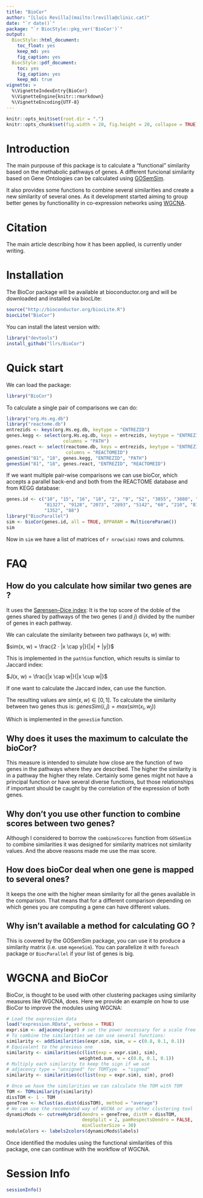 ```yaml
---
title: "BioCor"
author: "[Lluís Revilla](mailto:lrevilla@clinic.cat)"
date: "`r date()`"
package: "`r BiocStyle::pkg_ver('BioCor')`"
output: 
  BiocStyle::html_document:
    toc_float: yes
    keep_md: yes
    fig_caption: yes
  BiocStyle::pdf_document:
    toc: yes
    fig_caption: yes
    keep_md: true
vignette: >
  %\VignetteIndexEntry{BioCor}
  %\VignetteEngine{knitr::rmarkdown}
  %\VignetteEncoding{UTF-8}  
---
```

```r
knitr::opts_knit$set(root.dir = ".")
knitr::opts_chunk$set(fig.width = 20, fig.height = 20, collapse = TRUE)
```


# Introduction

The main purpouse of this package is to calculate a "functional" similarity based on the methabolic pathways of genes. A different funcional similarity based on Gene Ontologies can be calculated using [GOSemSim](https://bioconductor.org/packages/release/bioc/html/GOSemSim.html).

It also provides some functions to combine several similarities and create a new similarity of several ones. As it development started aiming to group better genes by functionallity in co-expression networks using [WGCNA](https://cran.r-project.org/package=WGCNA).

# Citation
The main article describing how it has been applied, is currently under writing.

# Installation
The BioCor package will be available at bioconductor.org and will be downloaded and installed via biocLite:
```r
source("http://bioconductor.org/biocLite.R")
biocLite("BioCor")
```

You can install the latest version with:
```r
library("devtools")
install_github("llrs/BioCor")
```

# Quick start
We can load the package:
```r
library("BioCor")
```

To calculate a single pair of comparisons we can do:
```r
library("org.Hs.eg.db")
library("reactome.db")
entrezids <- keys(org.Hs.eg.db, keytype = "ENTREZID")
genes.kegg <- select(org.Hs.eg.db, keys = entrezids, keytype = "ENTREZID", 
                     columns = "PATH")
genes.react <- select(reactome.db, keys = entrezids, keytype = "ENTREZID", 
                      columns = "REACTOMEID")
genesSim("81", "18", genes.kegg, "ENTREZID", "PATH")
genesSim("81", "18", genes.react, "ENTREZID", "REACTOMEID")
```

If we want multiple pair-wise comparisons we can use bioCor, which accepts a parallel back-end and both from the REACTOME database and from KEGG database:
```r
genes.id <- c("10", "15", "16", "18", "2", "9", "52", "3855", "3880", "644", 
              "81327", "9128", "2073", "2893", "5142", "60", "210", "81", 
              "1352", "88")
library("BiocParallel")
sim <- bioCor(genes.id, all = TRUE, BPPARAM = MulticoreParam())
sim
```

Now in `sim` we have a list of matrices of `r nrow(sim)` rows and columns. 

# FAQ
## How do you calculate how similar two genes are ?
It uses the [Sørensen–Dice index](https://en.wikipedia.org/wiki/S%C3%B8rensen%E2%80%93Dice_coefficient): 
It is the top score of the doble of the genes shared by pathways of the two genes ($i$ and $j$) divided by the number of genes in each pathway.

We can calculate the similarity between two pathways ($x$, $w$) with:

$sim(x, w) = \frac{2 · |x \cap y|}{|x| + |y|}$

This is implemented in the `pathSim` function, which results is similar to Jaccard index:

$J(x, w) = \frac{|x \cap w|}{|x \cup w|}$

If one want to calculate the Jaccard index, can use the \code{D2J} function.

The resulting values are $sim(x, w)  \in [0, 1]$. To calculate the similarity between two genes thus is:
$genesSim(i, j) = max(sim(x_i, w_j))$

Which is implemented in the `genesSim` function.

## Why does it uses the maximum to calculate the bioCor?

This measure is intended to simulate how close are the function of two genes in the pathways where they are described. The higher the similarity is in a pathway the higher they relate. Certainly some genes might not have a principal function or have several diverse functions, but those relationships if important should be caught by the correlation of the expression of both genes. 

## Why don't you use other function to combine scores between two genes?
Although I considered to borrow the `combineScores` function from `GOSemSim` to combine similarities it was designed for similarity matrices not similarity values. And the above reasons made me use the max score.

## How does bioCor deal when one gene is mapped to several ones?
It keeps the one with the higher mean similarity for all the genes available in the comparison. That means that for a different comparison depending on which genes you are computing a gene can have different values. 

## Why isn't available a method for calculating GO ?
This is covered by the GOSemSim package, you can use it to produce a similarity matrix (i.e. use  `mgeneSim`). You can parallelize it with `foreach` package or `BiocParallel` if your list of genes is big. 

# WGCNA and BioCor 

BioCor, is thought to be used with other clustering packages using similarity measures like WGCNA, does. Here we provide an example on how to use BioCor to improve the modules using WGCNA:

```r
# Load the expression data
load("expression.RData", verbose = TRUE)
expr.sim <- adjacency(expr) # set the power necessary for a scale free topology
# To combine the similarities we can use several functions:
similarity <- addSimilarities(expr.sim, sim, w = c(0.8, 0.1, 0.1))
# Equivalent to the previous one
similarity <- similarities(c(list(exp = expr.sim), sim), 
                           weighted.sum, w = c(0.8, 0.1, 0.1))
# Multiply each similarity to keep the sign if we use 
# adjacency type = "unsigned" for TOMType  = "signed"
similarity <- similarities(c(list(exp = expr.sim), sim), prod) 

# Once we have the similarities we can calculate the TOM with TOM
TOM <- TOMsimilarity(similarity)
dissTOM <- 1 - TOM
geneTree <- hclust(as.dist(dissTOM), method = "average")
# We can use the recomended way of WGCNA or any other clustering tool
dynamicMods <- cutreeHybrid(dendro = geneTree, distM = dissTOM,
                            deepSplit = 2, pamRespectsDendro = FALSE,
                            minClusterSize = 30)
moduleColors <- labels2colors(dynamicMods$labels) 
```
Once identified the modules using the functional similarities of this package, one can continue with the workflow of WGCNA.

# Session Info

```r
sessionInfo()
```
